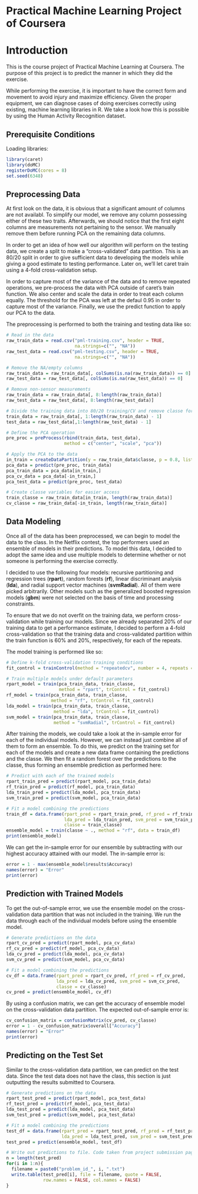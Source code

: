 Practical Machine Learning Project of Coursera
========================================================

# Introduction

This is the course project of Practical Machine Learning at Coursera.
The purpose of this project is to predict the manner in which they did the exercise. 

While performing the exercise, it is important to have the correct form and movement 
to avoid injury and maximize efficiency. Given the proper equipment, we can
diagnose cases of doing exercises correctly using existing, machine
learning libraries in R. We take a look how this is possible by using the Human 
Activity Recognition dataset.

## Prerequisite Conditions

Loading libraries: 

```{r}
library(caret)
library(doMC)
registerDoMC(cores = 8)
set.seed(6348)
```

## Preprocessing  Data

At first look on the data, it is obvious that a significant amount of columns are not availabl. To simplify our model, we remove any column possessing either of these two traits. Afterwards, we should notice that the first eight columns are measurements not pertaining to the sensor.
We manually remove them before running PCA on the remaining data columns.

In order to get an idea of how well our algorithm will perform on the testing data, we create 
a split to make a "cross-validated" data partition. This is an 80/20 split in order to give sufficient data to developing the models while giving a good estimate to testing performance. Later on, we'll let caret train using a 4-fold cross-validation setup.

In order to capture most of the variance of the data and to remove repeated operations,
we pre-process the data with PCA outside of caret's train function. We also center and scale the data in order to treat each column equally. The threshold for the PCA was left at the defaul 0.95 in order to capture most of the variance. Finally, we use the predict function to apply our PCA to the data.

The preprocessing is performed to both the training and testing data like so:

```{r}
# Read in the data
raw_train_data = read.csv("pml-training.csv", header = TRUE, 
                          na.strings=c("", "NA"))
raw_test_data = read.csv("pml-testing.csv", header = TRUE, 
                          na.strings=c("", "NA"))

# Remove the NA/empty columns
raw_train_data = raw_train_data[, colSums(is.na(raw_train_data)) == 0]
raw_test_data = raw_test_data[, colSums(is.na(raw_test_data)) == 0]

# Remove non-sensor measurements
raw_train_data = raw_train_data[, 8:length(raw_train_data)]
raw_test_data = raw_test_data[, 8:length(raw_test_data)]

# Divide the training data into 80/20 training/CV and remove classe for PCA
train_data = raw_train_data[, 1:length(raw_train_data) - 1]
test_data = raw_test_data[,1:length(raw_test_data) - 1]

# Define the PCA operation
pre_proc = preProcess(rbind(train_data, test_data), 
                      method = c("center", "scale", "pca"))

# Apply the PCA to the data
in_train = createDataPartition(y = raw_train_data$classe, p = 0.8, list = FALSE)
pca_data = predict(pre_proc, train_data)
pca_train_data = pca_data[in_train,]
pca_cv_data = pca_data[-in_train,]
pca_test_data = predict(pre_proc, test_data)

# Create classe variables for easier access
train_classe = raw_train_data[in_train, length(raw_train_data)]
cv_classe = raw_train_data[-in_train, length(raw_train_data)]
```

## Data Modeling

Once all of the data has been preprocessed, we can begin to model the data to the class. In the Netflix contest, the top performers used an ensemble of models in their predictions. To model this data, I decided to adopt the same idea and use multiple models to determine whether or not someone is performing the exercise correctly. 

I decided to use the following four models: recursive partitioning and regression trees (**rpart**), random forests (**rf**), linear discriminant analysis (**lda**), and radial support vector machines (**svmRadial**). All of them were picked arbitrarily. Other models such as the generalized boosted regression models (**gbm**) were not selected on the basis of time and processing constraints. 

To ensure that we do not overfit on the training data, we perform cross-validation while training our models. Since we already separated 20% of our training data to get a performance estimate, I decided to perform a 4-fold cross-validation so that the training data and cross-validated partition within the train function is 60% and 20%, respectively, for each of the repeats. 

The model training is performed like so:

```{r training_model, cache = TRUE}
# Define k-fold cross-validation training conditions
fit_control = trainControl(method = "repeatedcv", number = 4, repeats = 4)

# Train multiple models under default parameters
rpart_model = train(pca_train_data, train_classe, 
                    method = "rpart", trControl = fit_control)
rf_model = train(pca_train_data, train_classe,
                 method = "rf", trControl = fit_control)
lda_model = train(pca_train_data, train_classe, 
                  method = "lda", trControl = fit_control)
svm_model = train(pca_train_data, train_classe, 
                  method = "svmRadial", trControl = fit_control)
```

After training the models, we could take a look at the in-sample error for each of the individual models. However, we can instead just combine all of them to form an ensemble. To do this, we predict on the training set for each of the models and create a new data frame containing the predictions and the classe. We then fit a random forest over the predictions to the classe, thus forming an ensemble prediction as performed here:

```{r ensemble_model, cache = TRUE}
# Predict with each of the trained models
rpart_train_pred = predict(rpart_model, pca_train_data)
rf_train_pred = predict(rf_model, pca_train_data)
lda_train_pred = predict(lda_model, pca_train_data)
svm_train_pred = predict(svm_model, pca_train_data)

# Fit a model combining the predictions
train_df = data.frame(rpart_pred = rpart_train_pred, rf_pred = rf_train_pred, 
                      lda_pred = lda_train_pred, svm_pred = svm_train_pred, 
                      classe = train_classe)
ensemble_model = train(classe ~ ., method = "rf", data = train_df)
print(ensemble_model)
```

We can get the in-sample error for our ensemble by subtracting with our highest accuracy attained with our model. The in-sample error is:

```{r}
error = 1 - max(ensemble_model$results$Accuracy)
names(error) = "Error"
print(error)
```

## Prediction with Trained Models

To get the out-of-sample error, we use the ensemble model on the cross-validation data partition that was not included in the training. We run the data through each of the individual models before using the ensemble model.

```{r}
# Generate predictions on the data
rpart_cv_pred = predict(rpart_model, pca_cv_data)
rf_cv_pred = predict(rf_model, pca_cv_data)
lda_cv_pred = predict(lda_model, pca_cv_data)
svm_cv_pred = predict(svm_model, pca_cv_data)

# Fit a model combining the predictions
cv_df = data.frame(rpart_pred = rpart_cv_pred, rf_pred = rf_cv_pred, 
                   lda_pred = lda_cv_pred, svm_pred = svm_cv_pred, 
                   classe = cv_classe)
cv_pred = predict(ensemble_model, cv_df)
```

By using a confusion matrix, we can get the accuracy of ensemble model on the cross-validation data partition. The expected out-of-sample error is:

```{r}
cv_confusion_matrix = confusionMatrix(cv_pred, cv_classe)
error = 1 - cv_confusion_matrix$overall["Accuracy"]
names(error) = "Error"
print(error)
```

## Predicting on the Test Set

Similar to the cross-validation data partition, we can predict on the test data. Since the test data does not have the class, this section is just outputting the results submitted to Coursera.

```{r}
# Generate predictions on the data
rpart_test_pred = predict(rpart_model, pca_test_data)
rf_test_pred = predict(rf_model, pca_test_data)
lda_test_pred = predict(lda_model, pca_test_data)
svm_test_pred = predict(svm_model, pca_test_data)

# Fit a model combining the predictions
test_df = data.frame(rpart_pred = rpart_test_pred, rf_pred = rf_test_pred, 
                     lda_pred = lda_test_pred, svm_pred = svm_test_pred)
test_pred = predict(ensemble_model, test_df)

# Write out predictions to file. Code taken from project submission page.
n = length(test_pred)
for(i in 1:n){
  filename = paste0("problem_id_", i, ".txt")
  write.table(test_pred[i], file = filename, quote = FALSE, 
              row.names = FALSE, col.names = FALSE)
}
```